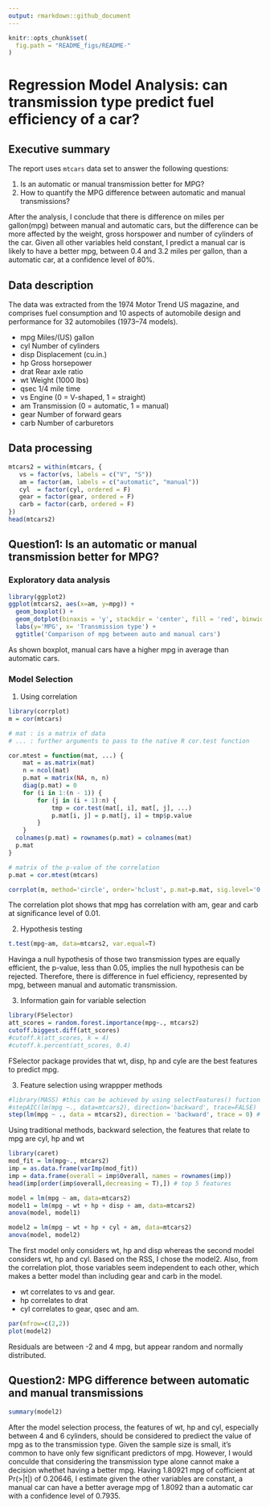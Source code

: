 ```yaml
---
output: rmarkdown::github_document
---
```


```r
knitr::opts_chunk$set(
  fig.path = "README_figs/README-"
)
```

# Regression Model Analysis: can transmission type predict fuel efficiency of a car?

## Executive summary
The report uses ```mtcars``` data set to answer the following questions:

1. Is an automatic or manual transmission better for MPG?
2. How to quantify the MPG difference between automatic and manual transmissions?

After the analysis, I conclude that there is difference on miles per gallon(mpg) between manual and automatic cars, but the difference can be more affected by the weight, gross horspower and number of cylinders of the car. 
Given all other variables held constant, I predict a manual car is likely to have a better mpg, between 0.4 and 3.2 miles per gallon, than a automatic car, at a confidence level of 80%.

## Data description

The data was extracted from the 1974 Motor Trend US magazine, and comprises fuel consumption and 10 aspects of automobile design and performance for 32 automobiles (1973–74 models).

* mpg	Miles/(US) gallon
* cyl	Number of cylinders
* disp	Displacement (cu.in.)
* hp	Gross horsepower
* drat	Rear axle ratio
* wt	Weight (1000 lbs)
* qsec	1/4 mile time
* vs	Engine (0 = V-shaped, 1 = straight)
* am	Transmission (0 = automatic, 1 = manual)
* gear	Number of forward gears
* carb	Number of carburetors

## Data processing
```r
mtcars2 = within(mtcars, {
   vs = factor(vs, labels = c("V", "S"))
   am = factor(am, labels = c("automatic", "manual"))
   cyl  = factor(cyl, ordered = F)
   gear = factor(gear, ordered = F)
   carb = factor(carb, ordered = F)
})
head(mtcars2)
```

## Question1: Is an automatic or manual transmission better for MPG?

### Exploratory data analysis

```r
library(ggplot2)
ggplot(mtcars2, aes(x=am, y=mpg)) +
  geom_boxplot() +
  geom_dotplot(binaxis = 'y', stackdir = 'center', fill = 'red', binwidth = 0.5) +
  labs(y='MPG', x= 'Transmission type') +
  ggtitle('Comparison of mpg between auto and manual cars')
```

As shown boxplot, manual cars have a higher mpg in average than automatic cars.

### Model Selection

1. Using correlation

```r
library(corrplot)
m = cor(mtcars)

# mat : is a matrix of data
# ... : further arguments to pass to the native R cor.test function

cor.mtest = function(mat, ...) {
    mat = as.matrix(mat)
    n = ncol(mat)
    p.mat = matrix(NA, n, n)
    diag(p.mat) = 0
    for (i in 1:(n - 1)) {
        for (j in (i + 1):n) {
            tmp = cor.test(mat[, i], mat[, j], ...)
            p.mat[i, j] = p.mat[j, i] = tmp$p.value
        }
    }
  colnames(p.mat) = rownames(p.mat) = colnames(mat)
  p.mat
}

# matrix of the p-value of the correlation
p.mat = cor.mtest(mtcars)

corrplot(m, method='circle', order='hclust', p.mat=p.mat, sig.level='0.01')

```

The correlation plot shows that mpg has correlation with am, gear and carb at significance level of 0.01.

2. Hypothesis testing

```r
t.test(mpg~am, data=mtcars2, var.equal=T)
```

Havinga a null hypothesis of those two transmission types are equally efficient, the p-value, less than 0.05, implies the null hypothesis can be rejected. Therefore, there is difference in fuel efficiency, represented by mpg, between manual and automatic transmission.

3. Information gain for variable selection
```r

library(FSelector)
att_scores = random.forest.importance(mpg~., mtcars2)
cutoff.biggest.diff(att_scores)
#cutoff.k(att_scores, k = 4)
#cutoff.k.percent(att_scores, 0.4)

```

FSelector package provides that wt, disp, hp and cyle are the best features to predict mpg.

3. Feature selection using wrappper methods

```r
#library(MASS) #this can be achieved by using selectFeatures() fuction from  mlr package.
#stepAIC(lm(mpg ~., data=mtcars2), direction='backward', trace=FALSE)
step(lm(mpg ~ ., data = mtcars2), direction = 'backward', trace = 0) # stepwise backward elimination
```

Using traditional methods, backward selection, the features that relate to mpg are cyl, hp and wt

```r
library(caret)
mod_fit = lm(mpg~., mtcars2)
imp = as.data.frame(varImp(mod_fit))
imp = data.frame(overall = imp$Overall, names = rownames(imp))
head(imp[order(imp$overall,decreasing = T),]) # top 5 features
```


```r

model = lm(mpg ~ am, data=mtcars2)
model1 = lm(mpg ~ wt + hp + disp + am, data=mtcars2)
anova(model, model1)
```

```r
model2 = lm(mpg ~ wt + hp + cyl + am, data=mtcars2)
anova(model, model2)
```

The first model only considers wt, hp and disp whereas the second model considers wt, hp and cyl. Based on the RSS, I chose the model2. Also, from the correlation plot, those variables seem independent to each other, which makes a better model than including gear and carb in the model.

- wt correlates to vs and gear.
- hp correlates to drat
- cyl correlates to gear, qsec and am.

```r
par(mfrow=c(2,2))
plot(model2)
```

Residuals are between -2 and 4 mpg, but appear random and normally distributed.

## Question2: MPG difference between automatic and manual transmissions

```r
summary(model2)
```

After the model selection process, the features of wt, hp and cyl, especially between 4 and 6 cylinders, should be considered to prediect the value of mpg as to the transmission type. Given the sample size is small, it's common to have only few significant predictors of mpg. 
However, I would conculde that considering the transmission type alone cannot make a decision whethet having a better mpg. Having 1.80921 mpg of cofficient at Pr(>|t|) of 0.20646, I estimate given the other variables are constant, a manual car can have a better average mpg of 1.8092 than a automatic car with a confidence level of 0.7935.
